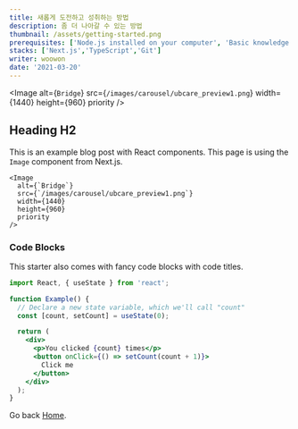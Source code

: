 ```yaml
---
title: 새롭게 도전하고 성취하는 방법
description: 좀 더 나아갈 수 있는 방법
thumbnail: /assets/getting-started.png
prerequisites: ['Node.js installed on your computer', 'Basic knowledge working with Next.js and TypeScript']
stacks: ['Next.js','TypeScript','Git']
writer: woowon
date: '2021-03-20'
---
```


<Image
  alt={`Bridge`}
  src={`/images/carousel/ubcare_preview1.png`}
  width={1440}
  height={960}
  priority
/>

## Heading H2

This is an example blog post with React components. This page is using the `Image` component from Next.js.

```jsx:example-post.mdx
<Image
  alt={`Bridge`}
  src={`/images/carousel/ubcare_preview1.png`}
  width={1440}
  height={960}
  priority
/>
```

### Code Blocks

This starter also comes with fancy code blocks with code titles.

```jsx:example.jsx
import React, { useState } from 'react';

function Example() {
  // Declare a new state variable, which we'll call "count"
  const [count, setCount] = useState(0);

  return (
    <div>
      <p>You clicked {count} times</p>
      <button onClick={() => setCount(count + 1)}>
        Click me
      </button>
    </div>
  );
}
```

Go back [Home](/).
